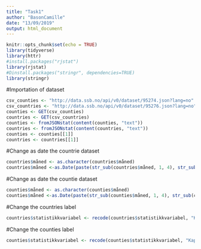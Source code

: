 ```yaml
---
title: "Task1"
author: "BasonCamille"
date: "13/09/2019"
output: html_document
---
```


```r
knitr::opts_chunk$set(echo = TRUE)
library(tidyverse)
library(httr)
#install.packages("rjstat")
library(rjstat)
#Dinstall.packages("stringr", dependencies=TRUE)
library(stringr)


```
#Importation of dataset

```r
csv_counties <- "http://data.ssb.no/api/v0/dataset/95274.json?lang=no"
csv_countries <- "http://data.ssb.no/api/v0/dataset/95276.json?lang=no"
counties <- GET(csv_counties)
countries <- GET(csv_countries)
counties <- fromJSONstat(content(counties, "text"))
countries <- fromJSONstat(content(countries, "text"))
counties <- counties[[1]]
countries <- countries[[1]]
```
#Change as date the countrie dataset

```r
countries$måned <- as.character(countries$måned)
countries$måned <-as.Date(paste(str_sub(countries$måned, 1, 4), str_sub(countries$måned, 6, 8), 1, sep="-"), "%Y-%m-%d")

```
#Change as date the countie dataset

```r
counties$måned <- as.character(counties$måned)
counties$måned <-as.Date(paste(str_sub(counties$måned, 1, 4), str_sub(counties$måned, 6, 8), 1, sep="-"), "%Y-%m-%d")
```
#Change the countries label

```r
countries$statistikkvariabel <- recode(countries$statistikkvariabel, "Kapasitetsutnytting av senger (prosent)" = "Beds percentage capacity utilization", "Kapasitetsutnytting av rom (prosent)" = "Rooms percentage capacity utilization","Pris per rom (kr)" =	"Price per room (kr)" )
```
#Change the counties label
```r
counties$statistikkvariabel <- recode(counties$statistikkvariabel, "Kapasitetsutnytting av senger (prosent)" = "Beds percentage capacity utilization", "Kapasitetsutnytting av rom (prosent)" = "Rooms percentage capacity utilization","Pris per rom (kr)" =	"Price per room (kr)" )

```


